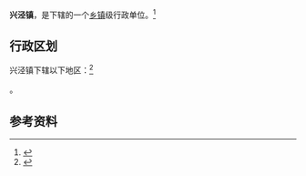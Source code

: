 {{中国乡级行政区|64/01/05/100/000}}

'''兴泾镇'''，是{{PRC admin/fullname|64/01/05/100/000|3}}下辖的一个[[乡镇|乡镇]]级行政单位。<ref>{{PRC admin/ref sgc|{{PRC admin/parent|64/01/05/100/000}}}}</ref>

== 行政区划 ==

兴泾镇下辖以下地区：<ref>{{PRC admin/ref sgc|64/01/05/100/000}}</ref>

{{PRC admin/children|64/01/05/100/000}}。

== 参考资料 ==

{{reflist}}

{{行政区划小作品}}
{{PRC admin/navcat|64/01/05/100/000}}